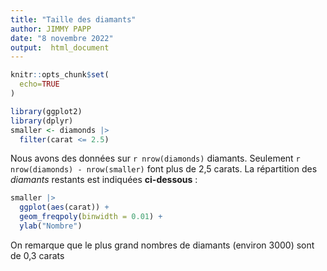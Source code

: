 ```yaml
---
title: "Taille des diamants"
author: JIMMY PAPP
date: "8 novembre 2022"
output:  html_document
---
```


```r
knitr::opts_chunk$set(
  echo=TRUE
)

library(ggplot2)
library(dplyr)
smaller <- diamonds |> 
  filter(carat <= 2.5)
```

Nous avons des données sur `r nrow(diamonds)` diamants. Seulement `r nrow(diamonds) - nrow(smaller)` font plus de 2,5 carats. La répartition des *diamants* restants est indiquées **ci-dessous** :

```r
smaller |> 
  ggplot(aes(carat)) + 
  geom_freqpoly(binwidth = 0.01) +
  ylab("Nombre")
```
On remarque que le plus grand nombres de diamants (environ 3000) sont de 0,3 carats